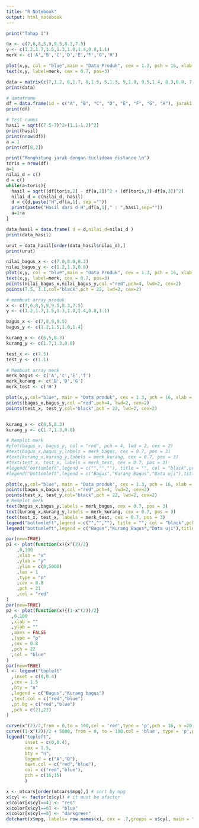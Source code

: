 ```yaml
---
title: "R Notebook"
output: html_notebook
---
```


```r
print("Tahap 1")
```
```r
0x <- c(7,6,8,5,9,9.5,8.3,7.5)
y <- c(1.2,1.7,1.5,1.3,1.0,1.4,0.8,1.1)
merk <- c('A','B','C','D','E','F','G','H')

plot(x,y, col = "blue",main = "Data Produk", cex = 1.3, pch = 16, xlab = 'keasaman', ylab = "keleturan")
text(x,y, label=merk, cex = 0.7, pos=3)
```
```r
data = matrix(c(7,1.2, 6,1.7, 8,1.5, 5,1.3, 9,1.0, 9.5,1.4, 8.3,0.8, 7.5, 1.1),8,2,TRUE)
print(data)
```
```r
# dataframe
df = data.frame(id = c("A", "B", "C", "D", "E", "F", "G", "H"), jarak1 = c(7, 6, 8, 5, 9, 9.5, 8.3, 7.5), jarak2 = c(1.2, 1.7, 1.5, 1.3, 1.0, 1.4, 0.8, 1.1))
print(df)
```
```r
# Test rumus
hasil = sqrt((7.5-7)^2+(1.1-1.2)^2)
print(hasil)
print(nrow(df))
a = 1
print(df[8,2])
```
```r
print("Menghitung jarak dengan Euclidean distance \n")
toris = nrow(df)
a=1
nilai_d = c()
d = c()
while(a<toris){
  hasil = sqrt((df[toris,2] - df[a,2])^2 + (df[toris,3]-df[a,3])^2)
  nilai_d = c(nilai_d, hasil)
  d = c(d,paste("H",df[a,1], sep =""))
  print(paste("Hasil dari d H",df[a,1]," : ",hasil,sep=""))
  a=1+a
}
```
```r
data_hasil = data.frame( d = d,nilai_d=nilai_d )
print(data_hasil)
```
```r
urut = data_hasil[order(data_hasil$nilai_d),]
print(urut)
```
```r
nilai_bagus_x <- c(7.0,8.0,8.3)
nilai_bagus_y <- c(1.2,1.5,0.8)
plot(x,y, col = "blue",main = "Data Produk", cex = 1.3, pch = 16, xlab = 'keasaman', ylab = "keleturan")
text(x,y, label=merk, cex = 0.7, pos=3)
points(nilai_bagus_x,nilai_bagus_y,col ="red",pch=4, lwd=2, cex=2)
points(7.5, 1.1,col="black",pch = 22, lwd=2, cex=2)
```

```r
# membuat array produk
x <- c(7,6,8,5,9,9.5,8.3,7.5)
y <- c(1.2,1.7,1.5,1.3,1.0,1.4,0.8,1.1)

bagus_x <- c(7,8,9,9.5)
bagus_y <- c(1.2,1.5,1.0,1.4)

kurang_x <- c(6,5,8.3)
kurang_y <- c(1.7,1.3,0.8)

test_x <- c(7.5)
test_y <- c(1.1)
```

```r
# Membuat array merk
merk_bagus <- c('A','c','E','f')
merk_kurang <- c('B','D','G')
merk_test <- c('H')
```

```r
plot(x,y,col="blue", main = "Data produk", cex = 1.3, pch = 16, xlab = "keasama", ylab = "kelenturan")
points(bagus_x,bagus_y,col ="red",pch=4, lwd=2, cex=2)
points(test_x, test_y,col="black",pch = 22, lwd=2, cex=2)
```
```r
```
```r
kurang_x <- c(6,5,8.3)
kurang_y <- c(1.7,1.3,0.8)
```

```r
# Memplot merk
#plot(bagus_x, bagus_y, col = "red", pch = 4, lwd = 2, cex = 2)
#text(bagus_x,bagus_y,labels = merk_bagus, cex = 0.7, pos = 3)
#text(kurang_x,kurang_y,labels = merk_kurang, cex = 0.7, pos = 3)
#text(test_x, test_x, labels = merk_test, cex = 0.7, pos = 3)
#legend("bottomleft",legend = c("","",""), title = "", col = "black",pch = c(19,19,19), bty = "n",pt.cex = 1,cex = 1.2, text.col = "black", horiz = F, inset = c(0.1,0.1))
#legend("bottomleft",legend = c("Bagus","Kurang Bagus","Data uji"),title = "Keterangan :",col = "black", pch = #c(4,20,22),bty = "n", pt.cex = 1.7, cex = 1.2, text.col = "black",horiz = F, inset = c(0.1,0.1))
```
```r
plot(x,y,col="blue", main = "Data produk", cex = 1.3, pch = 16, xlab = "keasama", ylab = "kelenturan")
points(bagus_x,bagus_y,col ="red",pch=4, lwd=2, cex=2)
points(test_x, test_y,col="black",pch = 22, lwd=2, cex=2)
# Memplot merk
text(bagus_x,bagus_y,labels = merk_bagus, cex = 0.7, pos = 3)
text(kurang_x,kurang_y,labels = merk_kurang, cex = 0.7, pos = 3)
text(test_x, test_x, labels = merk_test, cex = 0.7, pos = 3)
legend("bottomleft",legend = c("","",""), title = "", col = "black",pch = c(19,19,19), bty = "n",pt.cex = 1,cex = 1.2, text.col = "black", horiz = F, inset = c(0.1,0.1))
legend("bottomleft",legend = c("Bagus","Kurang Bagus","Data uji"),title = "Keterangan :",col = "black", pch = c(4,20,22),bty = "n", pt.cex = 1.7, cex = 1.2, text.col = "black",horiz = F, inset = c(0.1,0.1))
```
```r
par(new=TRUE)
p1 <- plot(function(x){x^(2)/2}
    ,0,100
    ,xlab = "x"
    ,ylab = "y"
    ,ylim = c(0,5000)
    ,las = 1
    ,type = "p"
    ,cex = 0.8
    ,pch = 21
    ,col = "red"
)
par(new=TRUE)
p2 <- plot(function(x){(1-x^(2))/2}
  ,0,100
  ,xlab = ""
  ,ylab = ""
  ,axes = FALSE
  ,type = "p"
  ,cex = 0.8
  ,pch = 22
  ,col = "blue"
)
par(new=TRUE)
l <- legend("topleft"
  ,inset = c(0,0.4)
  ,cex = 1.5
  ,bty = "n"
  ,legend = c("Bagus","Kurang bagus")
  ,text.col = c("red","blue")
  ,pt.bg = c("red","blue")
  ,pch = c(21,22)
)
```
```r
curve(x^(2)/2,from = 0,to = 100,col = 'red',type = 'p',pch = 16, n =20)
curve((1-x^(2))/2 + 5000, from = 0, to = 100,col = 'blue', type = 'p',pch = 15, add = TRUE, n = 20)
legend("topleft",
       inset = c(0,0.4),
       cex = 1.5,
       bty = "n",
       legend = c("A","B"),
       text.col = c("red","blue"),
       col = c("red","blue"),
       pch = c(16,15)
       )
```
```r
x <- mtcars[order(mtcars$mpg),] # sort by mpg
x$cyl <- factor(x$cyl) # it must be afactor
x$color[x$cyl==4] <- "red"
x$color[x$cyl==6] <- "blue"
x$color[x$cyl==8] <- "darkgreen"
dotchart(x$mpg, labels= row.names(x), cex = .7,groups = x$cyl, main = "Gas Milage for Car Models\ngrouped by cylinder", xlab = "Miles per Gallon", gcolor = "black", color = x$color)
```





















